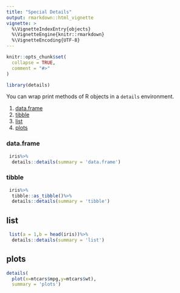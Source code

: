 ```yaml
---
title: "Special Details"
output: rmarkdown::html_vignette
vignette: >
  %\VignetteIndexEntry{objects}
  %\VignetteEngine{knitr::rmarkdown}
  %\VignetteEncoding{UTF-8}
---
```


```r
knitr::opts_chunk$set(
  collapse = TRUE,
  comment = "#>"
)
```

```r
library(details)
```

You can wrap print methods of R objects in a `details` environment.

  1. [data.frame](#data.frame)
  1. [tibble](#tibble)
  1. [list](#list)
  1. [plots](#plots)
  
### data.frame

```r
 iris%>%
  details::details(summary = 'data.frame')
```

### tibble

```r
 iris%>%
  tibble::as_tibble()%>%
  details::details(summary = 'tibble')
```

## list

```r
 list(a = 1,b = head(iris))%>%
  details::details(summary = 'list')
```

## plots

```r

details(
  plot(x=mtcars$mpg,y=mtcars$wt),
  summary = 'plots')

```
